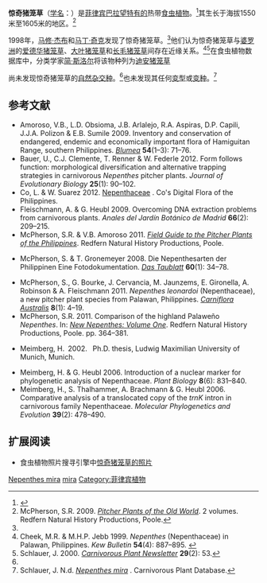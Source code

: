 {{noteTA
|G1=Carnivorous Plant
}}

{{Speciesbox
|image = Nepenthes mira1.jpg
|image_caption = 生长于[[克利奥帕特拉山|克利奥帕特拉山]]{{small|（Mount Cleopatra）}}附近的惊奇猪笼草的下位笼
|status = LC |status_system = iucn3.1
|taxon=Nepenthes mira
|authority = [[马修·杰布|Jebb]] & [[马丁·奇克|Cheek]] (1998)<ref name=mira>Cheek, M.R. & M.H.P. Jebb 1998. Two new Philippine ''Nepenthes''. ''Kew Bulletin'' '''53'''(4): 966. {{DOI|10.2307/4118886}}</ref>
}}

'''惊奇猪笼草'''（[[学名|学名]]：''{{lang|la|Nepenthes mira}}''）是[[菲律宾|菲律宾]][[巴拉望|巴拉望]][[特有种|特有的]]热带[[食虫植物|食虫植物]]。<ref name="夏洛特2007">{{cite book | title=[[食蟲植物觀賞&栽培圖鑑|食蟲植物觀賞&栽培圖鑑]] | publisher=商周出版 | author=夏洛特 | year=2007 | location=台北 | pages=61 | isbn=978-986-124-850-9}}</ref>其生长于海拔1550米至1605米的地区。<ref name=McPherson>McPherson, S.R. 2009. ''[[旧大陆的猪笼草|Pitcher Plants of the Old World]]''. 2 volumes. Redfern Natural History Productions, Poole.</ref>

1998年，[[马修·杰布|马修·杰布]]和[[马丁·奇克|马丁·奇克]]发现了惊奇猪笼草。<ref name=mira />他们认为惊奇猪笼草与[[婆罗洲|婆罗洲]]的[[爱德华猪笼草|爱德华猪笼草]]{{small|（''N. edwardsiana''）}}、[[大叶猪笼草|大叶猪笼草]]{{small|（''N. macrophylla''）}}和[[长毛猪笼草|长毛猪笼草]]{{small|（''N. villosa''）}}间存在近缘关系。<ref>Cheek, M.R. & M.H.P. Jebb 1999. ''Nepenthes'' (Nepenthaceae) in Palawan, Philippines. ''Kew Bulletin'' '''54'''(4): 887–895. {{DOI|10.2307/4111166}}</ref><ref name=Schlauer>Schlauer, J. 2000. {{PDFlink|[http://www.carnivorousplants.org/cpn/articles/CPNv29n2p50_53.pdf Literature reviews.]}} ''[[食虫植物通讯|Carnivorous Plant Newsletter]]'' '''29'''(2): 53.</ref>在食虫植物数据库中，分类学家[[简·斯洛尔|简·斯洛尔]]{{small|（Jan Schlauer）}}将该物种列为[[迪安猪笼草|迪安猪笼草]]{{small|（''N. deaniana''）}}

尚未发现惊奇猪笼草的[[自然杂交种|自然杂交种]]。<ref name=McPherson />也未发现其任何[[变型|变型]]或[[变种|变种]]。<ref>Schlauer, J. N.d. [http://www.omnisterra.com/bot/cp_home.cgi?name=Nepenthes+mira ''Nepenthes mira''] {{Wayback|url=http://www.omnisterra.com/bot/cp_home.cgi?name=Nepenthes+mira |date=20160304040348 }}. Carnivorous Plant Database.</ref>

== 参考文献 ==
{{reflist|2}}
{{refbegin|2}}
* Amoroso, V.B., L.D. Obsioma, J.B. Arlalejo, R.A. Aspiras, D.P. Capili, J.J.A. Polizon & E.B. Sumile 2009. Inventory and conservation of endangered, endemic and economically important flora of Hamiguitan Range, southern Philippines. ''[[布卢姆－植物分类学与植物地理学杂志|Blumea]]'' '''54'''(1–3): 71–76. {{DOI|10.3767/000651909X474113}}<!--misidentified; see Suarez, W. 2013. [http://pitcherplants.proboards.com/post/104544 Re: ''Nepenthes viridis'', a new species from Dinagat/Philippines]. Carnivorous Plants in the tropics, October 25, 2013. http://www.webcitation.org/6KxwjcO6G</ref>-->
* Bauer, U., C.J. Clemente, T. Renner & W. Federle 2012. Form follows function: morphological diversification and alternative trapping strategies in carnivorous ''Nepenthes'' pitcher plants. ''Journal of Evolutionary Biology'' '''25'''(1): 90–102. {{DOI|10.1111/j.1420-9101.2011.02406.x}}
* Co, L. & W. Suarez 2012. [http://www.philippineplants.org/Families/Nepenthaceae.html Nepenthaceae] {{Wayback|url=http://www.philippineplants.org/Families/Nepenthaceae.html |date=20130728150437 }}. Co's Digital Flora of the Philippines.
* Fleischmann, A. & G. Heubl 2009. Overcoming DNA extraction problems from carnivorous plants. ''Anales del Jardín Botánico de Madrid'' '''66'''(2): 209–215. {{DOI|10.3989/ajbm.2198}}
* McPherson, S.R. & V.B. Amoroso 2011. ''[[菲律宾的猪笼草野外指南|Field Guide to the Pitcher Plants of the Philippines]]''. Redfern Natural History Productions, Poole.
* {{de icon}} McPherson, S. & T. Gronemeyer 2008. Die Nepenthesarten der Philippinen Eine Fotodokumentation. ''[[露叶茅膏菜_(杂志)|Das Taublatt]]'' '''60'''(1): 34–78.
* McPherson, S., G. Bourke, J. Cervancia, M. Jaunzems, E. Gironella, A. Robinson & A. Fleischmann 2011. ''Nepenthes leonardoi'' (Nepenthaceae), a new pitcher plant species from Palawan, Philippines. ''[[食虫植物通讯|Carniflora Australis]]'' '''8'''(1): 4–19.
* McPherson, S.R. 2011. Comparison of the highland Palaweño ''Nepenthes''. In: ''[[新猪笼草：卷一|New Nepenthes: Volume One]]''. Redfern Natural History Productions, Poole. pp. 364–381.
* {{de icon}} Meimberg, H. 2002. {{PDFlink|[http://edoc.ub.uni-muenchen.de/1078/1/Meimberg_Harald.pdf Molekular-systematische Untersuchungen an den Familien Nepenthaceae und Ancistrocladaceae sowie verwandter Taxa aus der Unterklasse Caryophyllidae s. l..]}} Ph.D. thesis, Ludwig Maximilian University of Munich, Munich.
* Meimberg, H. & G. Heubl 2006. Introduction of a nuclear marker for phylogenetic analysis of Nepenthaceae. ''Plant Biology'' '''8'''(6): 831–840. {{DOI|10.1055/s-2006-924676}}
* Meimberg, H., S. Thalhammer, A. Brachmann & G. Heubl 2006. Comparative analysis of a translocated copy of the ''trnK'' intron in carnivorous family Nepenthaceae. ''Molecular Phylogenetics and Evolution'' '''39'''(2): 478–490. {{DOI|10.1016/j.ympev.2005.11.023}}
{{refend}}

== 扩展阅读 ==
{{refbegin}}
* 食虫植物照片搜寻引擎中[http://cpphotofinder.com/nepenthes-mira-3361.html 惊奇猪笼草的照片] {{Wayback|url=http://cpphotofinder.com/nepenthes-mira-3361.html |date=20201202192848 }}
{{commons-inline|Nepenthes mira|惊奇猪笼草}}
{{wikispecies-inline|Nepenthes mira|惊奇猪笼草}}
{{refend}}

{{Nepenthes}}
{{Taxonbar|from=Q4912263}}

[[Category:亚洲食虫植物|Nepenthes mira]]
[[Category:猪笼草属|mira]]
[[Category:菲律宾植物|Category:菲律宾植物]]
